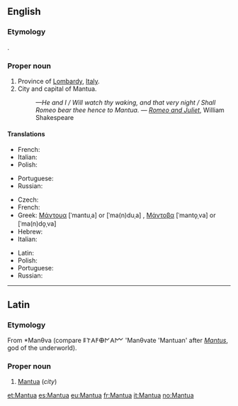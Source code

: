 {{also|mantua}}
==English==

===Etymology===
{{etyl|la}} {{term|Mantua|lang=la}}.

===Proper noun===
{{en-proper noun}}

# Province of [[Lombardy]], [[Italy]].
# City and capital of Mantua.
#: ''—He and I / Will watch thy waking, and that very night / Shall Romeo bear thee hence to Mantua.'' &mdash; ''[[w:Romeo and Juliet|Romeo and Juliet]]'', William Shakespeare

====Translations====
{{trans-top|province}}
* French: {{t-|fr|Mantoue}}
* Italian: {{t+|it|Mantova}}
* Polish: {{t|pl|Mantua|f}}
{{trans-mid}}
* Portuguese: {{t-|pt|Mântua}}
* Russian: {{t-|ru|Мантуя|f|sc=Cyrl|tr=Mántuja}}
{{trans-bottom}}

{{trans-top|city}}
* Czech: {{t-|cs|Mantova}}
* French: {{t-|fr|Mantoue}}
* Greek: [[Μάντουα]] [ˈmantuˌa] or [ˈma(n)duˌa] {{f}}, [[Μάντοβα]] [ˈmanto̞ˌva] or [ˈma(n)do̞ˌva] {{f}}
* Hebrew: {{t-|he|מנטובה|f|sc=Hebr}}
* Italian: {{t+|it|Mantova|f}}
{{trans-mid}}
* Latin: {{t-|la|Mantua}}
* Polish: {{t|pl|Mantua|f}}
* Portuguese: {{t-|pt|Mântua}}
* Russian: {{t-|ru|Мантуя|f|sc=Cyrl|tr=Mántuja}}
{{trans-bottom}}

----

==Latin==

===Etymology===
From {{etyl|ett|la}} *Manθva (compare 𐌄𐌕𐌀𐌅𐌈𐌍𐌀𐌌 'Manθvate 'Mantuan' after ''[[Mantus]]'', god of the underworld).

===Proper noun===
{{head|la|proper noun}}

# [[Mantua#English|Mantua]] (''city'')

[[et:Mantua]]
[[es:Mantua]]
[[eu:Mantua]]
[[fr:Mantua]]
[[it:Mantua]]
[[no:Mantua]]